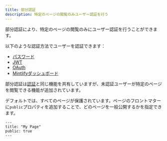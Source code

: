 ```yaml
---
title: 部分認証
description: 特定のページの閲覧のみユーザー認証を行う
---
```


部分認証により、特定のページの閲覧のみにユーザー認証を行うことができます。

以下のような認証方法でユーザーを認証できます：

* [パスワード](./authentication-setup/password)
* [JWT](./authentication-setup/jwt)
* [OAuth](./authentication-setup/oauth)
* [Mintlifyダッシュボード](./authentication-setup/mintlify)

部分認証は[認証](./authentication)と同じ機能を共有していますが、未認証ユーザーが特定のページを閲覧できる機能が追加されています。

デフォルトでは、すべてのページが保護されています。ページのフロントマターに`public`プロパティを追加することで、どのページを一般公開するかを指定できます。

```mdx
---
title: "My Page"
public: true
---
```
